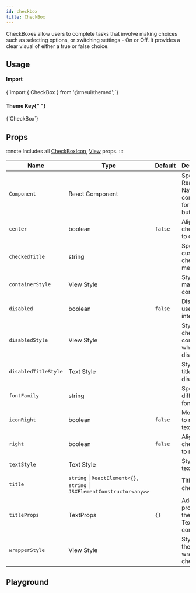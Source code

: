 ```yaml
---
id: checkbox
title: CheckBox
---
```



<IconsStyle />

CheckBoxes allow users to complete tasks that involve making choices such as selecting options, or switching settings - On or Off.
It provides a clear visual of either a true or false choice.

## Usage

<div class="row inline-flex-center">
  <div class="col col--3">
    <h4>Import</h4>
  </div>
  <div class="col col--9">
    <CodeBlock>{`import { CheckBox } from '@rneui/themed';`}</CodeBlock>
  </div>
  <div class="col col--3">
    <h4>
      Theme Key{" "}
      <a href="../customizing#using-themeprovider">
        <BiInfoCircle />
      </a>
    </h4>
  </div>
  <div class="col col--9">
    <CodeBlock>{`CheckBox`}</CodeBlock>
  </div>
</div>

<Usage />

## Props

:::note
Includes all [CheckBoxIcon](checkboxicon#props), [View](https://reactnative.dev/docs/view#props) props.
:::

<div class='table-responsive'>

| Name                 | Type                                                                   | Default | Description                                     |
| -------------------- | ---------------------------------------------------------------------- | ------- | ----------------------------------------------- |
| `Component`          | React Component                                                        |         | Specify React Native component for main button. |
| `center`             | boolean                                                                | `false` | Aligns checkbox to center.                      |
| `checkedTitle`       | string                                                                 |         | Specify a custom checked message.               |
| `containerStyle`     | View Style                                                             |         | Style of main container.                        |
| `disabled`           | boolean                                                                | `false` | Disables user interaction.                      |
| `disabledStyle`      | View Style                                                             |         | Style of the checkbox container when disabled.  |
| `disabledTitleStyle` | Text Style                                                             |         | Style of the title when disabled.               |
| `fontFamily`         | string                                                                 |         | Specify different font family.                  |
| `iconRight`          | boolean                                                                | `false` | Moves icon to right of text.                    |
| `right`              | boolean                                                                | `false` | Aligns checkbox to right.                       |
| `textStyle`          | Text Style                                                             |         | Style of text.                                  |
| `title`              | `string` \| `ReactElement<{}, string` \| `JSXElementConstructor<any>>` |         | Title of checkbox.                              |
| `titleProps`         | TextProps                                                              | `{}`    | Additional props for the title Text component.  |
| `wrapperStyle`       | View Style                                                             |         | Style for the wrapper of checkbox.              |

</div>

## Playground

<Play />
